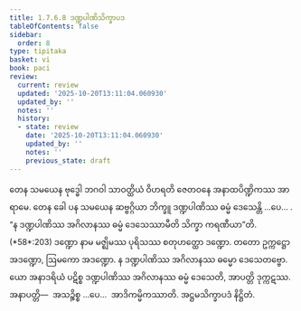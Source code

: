 ```yaml
---
title: 1.7.6.8 ဒဏ္ဍပါဏိသိက္ခာပဒ
tableOfContents: false
sidebar:
  order: 8
type: tipitaka
basket: vi
book: paci
review:
  current: review
  updated: '2025-10-20T13:11:04.060930'
  updated_by: ''
  notes: ''
  history:
  - state: review
    date: '2025-10-20T13:11:04.060930'
    updated_by: ''
    notes: ''
    previous_state: draft
---
```



<DynamicBreadcrumb />


<ReviewStatus review={frontmatter.review} showDetails={true} />

<HypothesisAnnotation frontmatter={frontmatter} />

<Division number="635" book="paci" e="ch" v="2" p="263">

<Paragraph number="1984" book="paci">
တေန သမယေန ဗုဒ္ဓေါ ဘဂဝါ သာဝတ္ထိယံ ဝိဟရတိ ဇေတဝနေ အနာထပိဏ္ဍိကဿ အာရာမေ. တေန ခေါ ပန သမယေန ဆဗ္ဗဂ္ဂိယာ ဘိက္ခူ ဒဏ္ဍပါဏိဿ ဓမ္မံ ဒေသေန္တိ …ပေ… .
</Paragraph>

<Paragraph number="1985" book="paci">
<Emphasis>“န ဒဏ္ဍပါဏိဿ အဂိလာနဿ ဓမ္မံ ဒေသေဿာမီတိ သိက္ခာ ကရဏီယာ”</Emphasis>တိ. (*58*:<Emphasis>203</Emphasis>)
</Paragraph>

<Paragraph number="1986" book="paci">
<Emphasis>ဒဏ္ဍော</Emphasis> နာမ မဇ္ဈိမဿ ပုရိသဿ စတုဟတ္ထော ဒဏ္ဍော. တတော ဥက္ကဋ္ဌော အဒဏ္ဍော, ဩမကော အဒဏ္ဍော.
</Paragraph>

<Paragraph number="1987" book="paci">
န ဒဏ္ဍပါဏိဿ အဂိလာနဿ ဓမ္မော ဒေသေတဗ္ဗော. ယော အနာဒရိယံ ပဋိစ္စ ဒဏ္ဍပါဏိဿ အဂိလာနဿ ဓမ္မံ ဒေသေတိ, အာပတ္တိ ဒုက္ကဋဿ.
</Paragraph>

<Paragraph number="1988" book="paci">
အနာပတ္တိ—  အသဉ္စိစ္စ …ပေ…  အာဒိကမ္မိကဿာတိ.

</Paragraph>
</Division>

<Paragraph number="1989" type="center" book="paci">
အဋ္ဌမသိက္ခာပဒံ နိဋ္ဌိတံ.
</Paragraph>